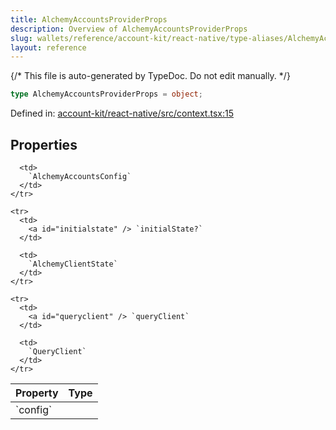 ```yaml
---
title: AlchemyAccountsProviderProps
description: Overview of AlchemyAccountsProviderProps
slug: wallets/reference/account-kit/react-native/type-aliases/AlchemyAccountsProviderProps
layout: reference
---
```


{/* This file is auto-generated by TypeDoc. Do not edit manually. */}

```ts
type AlchemyAccountsProviderProps = object;
```

Defined in: [account-kit/react-native/src/context.tsx:15](https://github.com/alchemyplatform/aa-sdk/blob/dc58c113ff1eeb06d4b3f76c505cbbaad47db8fc/account-kit/react-native/src/context.tsx#L15)

## Properties

<table>
  <thead>
    <tr>
      <th align="left">Property</th>
      <th align="left">Type</th>
    </tr>
  </thead>

  <tbody>
    <tr>
      <td>
        <a id="config" /> `config`
      </td>

      <td>
        `AlchemyAccountsConfig`
      </td>
    </tr>

    <tr>
      <td>
        <a id="initialstate" /> `initialState?`
      </td>

      <td>
        `AlchemyClientState`
      </td>
    </tr>

    <tr>
      <td>
        <a id="queryclient" /> `queryClient`
      </td>

      <td>
        `QueryClient`
      </td>
    </tr>

  </tbody>
</table>
